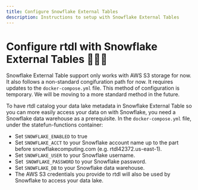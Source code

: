 ```yaml
---
title: Configure Snowflake External Tables
description: Instructions to setup with Snowflake External Tables
---
```


# Configure rtdl with Snowflake External Tables 🤷🏽‍♂️

Snowflake External Table support only works with AWS S3 storage for now. It also follows a non-standard congifuration path for now. It requires updates to the `docker-compose.yml` file. This method of configuration is temporary. We will be moving to a more standard method in the future.

To have rtdl catalog your data lake metadata in Snowflake External Table so you can more easily access your data on with Snowflake, you need a Snowflake data warehouse as a prerequisite. In the `docker-compose.yml` file, under the statefun-functions container:
  * Set `SNOWFLAKE_ENABLED` to true
  * Set `SNOWFLAKE_ACCT` to your Snowflake account name up to the part before snowflakecomputing.com (e.g. rtdl42372.us-east-1).
  * Set `SNOWFLAKE_USER` to your Snowflake username.
  * Set` SNOWFLAKE_PASSWORD` to your Snowflake password.
  * Set `SNOWFLAKE_DB` to your Snowflake data warehouse.
  * The AWS S3 credentials you provide to rtdl will also be used by Snowflake to access your data lake.
